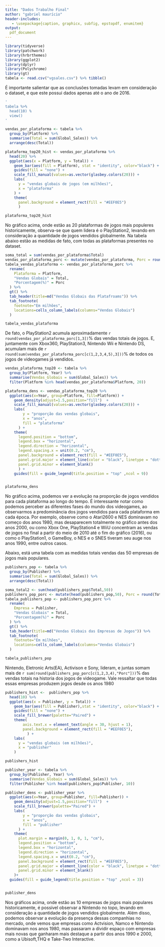 ---
title: "Dados Trabalho Final"
author: "gabriel maurício"
header-includes:
   - \usepackage{caption, graphicx, subfig, epstopdf, enumitem}
output: 
  pdf_document
---

```{r, echo=FALSE, results='hide', warning=FALSE, message=FALSE}
library(tidyverse)
library(patchwork)
library(hrbrthemes)
library(ggplot2)
library(dplyr)
library(Polychrome)
library(gt)
tabela <- read.csv("vgsales.csv") %>% tibble()
```

É importante salientar que as conclusões tomadas levam em consideração o dataset, e que este possui dados apenas até o ano de 2016.
 
\newpage
 
```{r, echo=FALSE, results='hide', warning=FALSE, message=FALSE}
'
tabela %>%
  head(10) %
  view()
'
```
 
 
```{r, echo=FALSE, fig.height=5, fig.unit="cm", message=FALSE, warning=FALSE}
vendas_por_plataforma <- tabela %>% 
  group_by(Platform) %>% 
  summarise(Total = sum(Global_Sales)) %>% 
  arrange(desc(Total))

plataforma_top20_hist <- vendas_por_plataforma %>%
  head(20) %>% 
  ggplot(aes(x = Platform, y = Total)) +
    geom_bar(aes(fill = Platform), stat = "identity", color="black") +
    guides(fill = "none") +
    scale_fill_manual(values=as.vector(glasbey.colors(20))) +
    labs(
      y = "vendas globais de jogos (em milhões)",
      x = "plataforma"
    ) +
    theme(
      panel.background = element_rect(fill = "#EEF0E5")
      )

plataforma_top20_hist
```

No gráfico acima, onde estão as 20 plataformas de jogos mais populeres historicamente, observa-se que quem lidera é o PlayStation2, levando em consideração a quantidade de jogos vendidos globalmente. Na tabela abaixo estão as medidas de fato, com todas as plataformas presentes no dataset.

```{r,warning=FALSE, message=FALSE}
soma_total = sum(vendas_por_plataforma$Total)
vendas_por_plataforma_porc <- mutate(vendas_por_plataforma, Porc = round(Total/soma_total, 7)*100)
tabela_vendas_plataforma <- vendas_por_plataforma_porc %>% 
  rename(
    Plataforma = Platform,
    "Vendas Globais" = Total,
    "Porcentagem(%)" = Porc
  ) %>% 
  gt() %>%
  tab_header(title=md("Vendas Globais das Platafroams")) %>%
  tab_footnote(
    footnote="Em milhões",
    locations=cells_column_labels(columns="Vendas Globais")
  )

tabela_vendas_plataforma
```

De fato, o PlayStation2 acumula aproximadamente  `r round(vendas_por_plataforma_porc[1,3])`% das vendas totais de jogos. E, juntamente com Xbox360, PlayStation3, Nintendo Wii e Nintendo DS, acumulam mais de `r round(sum(vendas_por_plataforma_porc[c(1,2,3,4,5),3]))`%  de todos os jogos de videogames já vendidos. 

```{r, echo=FALSE, warning=FALSE, message=FALSE, fig.height=4, fig.unit="cm"}
vendas_plataforma_top20 <- tabela %>% 
  group_by(Platform, Year) %>% 
  summarise(Vendas_Globais = sum(Global_Sales)) %>% 
  filter(Platform %in% head(vendas_por_plataforma$Platform, 20)) 

plataforma_dens <- vendas_plataforma_top20 %>% 
  ggplot(aes(x=Year, group=Platform, fill=Platform)) +
    geom_density(adjust=1.5,position="fill")  +
    scale_fill_manual(values=as.vector(glasbey.colors(20))) +
    labs(
        y = "proporção das vendas globais",
        x = "anos",
        fill = "plataforma"
      ) +
    theme(
      legend.position = "bottom",
      legend.box = "horizontal",     
      legend.direction = "horizontal",
      legend.spacing.x = unit(0.2, "cm"),
      panel.background = element_rect(fill = "#EEF0E5"),
      panel.grid.major = element_line(color = "black", linetype = "dotted"),
      panel.grid.minor = element_blank() 
      ) +
    guides(fill = guide_legend(title.position = "top" ,ncol = 9))


plataforma_dens

```
No gráfico acima, podemos ver a evolução na proporção de jogos vendidos para cada plataforma ao longo do tempo. É interessante notar como podemos perceber as diferentes fases do mundo dos videogames, ao observarmos a predominância dos jogos vendidos para cada plataforma em cada época. Por exemplo, observe como o Atari2600 e NES dominavam no começo dos anos 1980, mas desaparecem totalmente no gráfico antes dos anos 2000, ou como Xbox One, PlayStation4 e WiiU concentram as vendas de jogos no final a partir do meio de 2010 até o fim do gráfico (2016), ou como o PlayStation1, o GameBoy, o NES e o SNES tiveram seu auge nos anos 1990, entre outros casos.


Abaixo, está uma tabela com as medidas totais vendas das 50 empresas de jogos mais populares.


```{r,echo=FALSE, warning=FALSE, message=FALSE}

publishers_pop <- tabela %>% 
  group_by(Publisher) %>% 
  summarise(Total = sum(Global_Sales)) %>% 
  arrange(desc(Total)) 

soma_total2 <- sum(head(publishers_pop$Total,50))
publishers_pop_porc <- mutate(head(publishers_pop,50), Porc = round(Total/soma_total2, 7)*100)
tabela_publishers_pop <- publishers_pop_porc %>% 
  rename(
    Empresa = Publisher,
    "Vendas Globais" = Total,
    "Porcentagem(%)" = Porc
  ) %>% 
  gt() %>%
  tab_header(title=md("Vendas Globais das Empresas de Jogos")) %>%
  tab_footnote(
    footnote="Em milhões",
    locations=cells_column_labels(columns="Vendas Globais")
  )

tabela_publishers_pop 
```

Nintendo, Eletronic Arts(EA), Activison e Sony, lideram, e juntas somam mais de `r sum(round(publishers_pop_porc[c(1,2,3,4),"Porc"]))`% das vendas totais na historia dos jogos de videogame. Vale ressaltar que todas essas empresas produzem jogos desde os anos 1980

```{r, echo=FALSE, warning=FALSE, message=FALSE, fig.height=4, fig.unit="cm"}
publishers_hist <-  publishers_pop %>% 
  head(10) %>% 
  ggplot(aes(x = Publisher, y = Total)) +
    geom_bar(aes(fill = Publisher),stat = "identity", color="black") +
    guides(fill = "none") +
    scale_fill_brewer(palette="Paired") +
    theme(
        axis.text.x = element_text(angle = 30, hjust = 1),
        panel.background = element_rect(fill = "#EEF0E5"),
          ) +
    labs(
      y = "vendas globais (em milhões)",
      x = "publisher"
    )

publishers_hist
```

```{r, echo=FALSE, warning=FALSE, message=FALSE, fig.height=4, fig.unit="cm"}
publisher_year <- tabela %>% 
  group_by(Publisher, Year) %>% 
  summarise(Vendas_Globais = sum(Global_Sales)) %>% 
  filter(Publisher %in% head(publishers_pop$Publisher, 10))

publisher_dens <- publisher_year %>% 
  ggplot(aes(x=Year, group=Publisher, fill=Publisher)) +
    geom_density(adjust=1.5,position="fill")  +
    scale_fill_brewer(palette="Paired") +
    labs(
        y = "proporção das vendas globais",
        x = "anos",
        fill = "publisher"
      ) +
    theme(
      plot.margin = margin(0, 1, 0, 1, "cm"),
      legend.position = "bottom",
      legend.box = "horizontal",     
      legend.direction = "horizontal",
      legend.spacing.x = unit(0.2, "cm"),
      panel.background = element_rect(fill = "#EEF0E5"),
      panel.grid.major = element_line(color = "black", linetype = "dotted"),
      panel.grid.minor = element_blank() 
    )+
  guides(fill = guide_legend(title.position = "top" ,ncol = 3))


publisher_dens
```

Nos gráficos acima, onde estão as 10 empresas de jogos mais populares historicamente, é possível observar a Nintendo no topo, levando em consideração a quantidade de jogos vendidos globalmente. Além disso, podemos observar a evolução da presença dessas companhias no mercado, onde vemos que empresas como Actvision, Namco e Nintendo dominavam nos anos 1980, mas passaram a dividir espaço com empresas mais novas que ganharam mais destaque a partir dos anos 1990 e 2000, como a Ubisoft,THQ e Take-Two Interactive.



